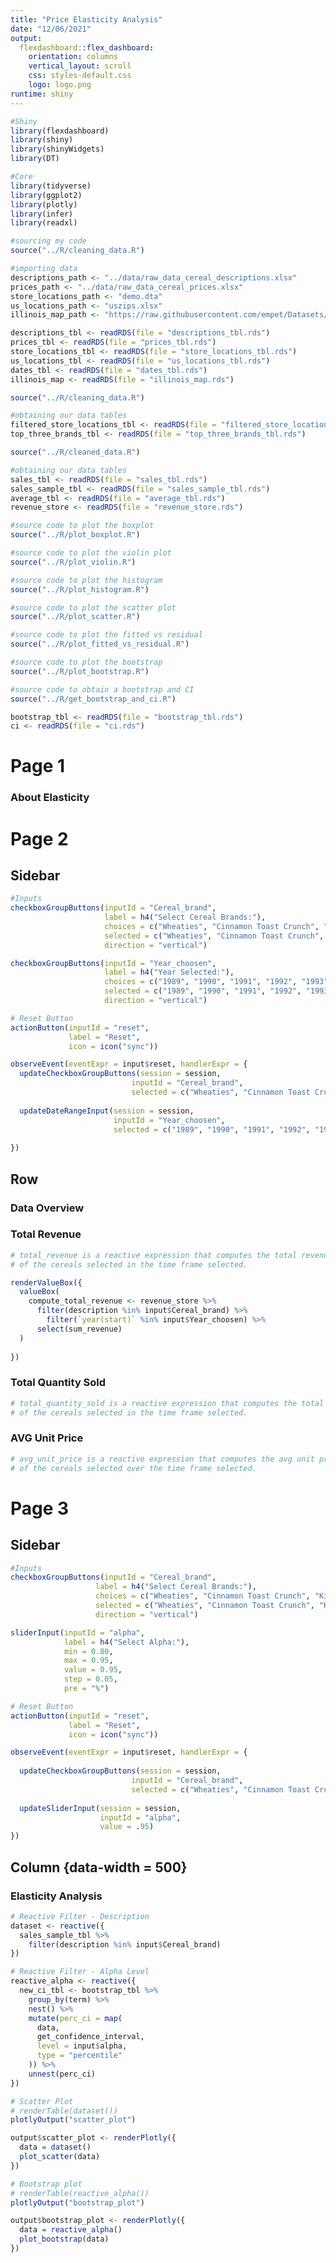 ```yaml
---
title: "Price Elasticity Analysis"
date: "12/06/2021"
output: 
  flexdashboard::flex_dashboard:
    orientation: columns
    vertical_layout: scroll
    css: styles-default.css
    logo: logo.png
runtime: shiny
---
```


```r
#Shiny
library(flexdashboard)
library(shiny)
library(shinyWidgets)
library(DT)

#Core
library(tidyverse)
library(ggplot2)
library(plotly)
library(infer)
library(readxl)
```

```r
#sourcing my code
source("../R/cleaning_data.R")

#importing data
descriptions_path <- "../data/raw_data_cereal_descriptions.xlsx"
prices_path <- "../data/raw_data_cereal_prices.xlsx"
store_locations_path <- "demo.dta"
us_locations_path <- "uszips.xlsx"
illinois_map_path <- "https://raw.githubusercontent.com/empet/Datasets/master/illinois-election.geojson"

descriptions_tbl <- readRDS(file = "descriptions_tbl.rds")
prices_tbl <- readRDS(file = "prices_tbl.rds")
store_locations_tbl <- readRDS(file = "store_locations_tbl.rds")
us_locations_tbl <- readRDS(file = "us_locations_tbl.rds")
dates_tbl <- readRDS(file = "dates_tbl.rds")
illinois_map <- readRDS(file = "illinois_map.rds")
```

```r
source("../R/cleaning_data.R")

#obtaining our data tables
filtered_store_locations_tbl <- readRDS(file = "filtered_store_locations_tbl.rds")
top_three_brands_tbl <- readRDS(file = "top_three_brands_tbl.rds")
```

```r
source("../R/cleaned_data.R")

#obtaining our data tables
sales_tbl <- readRDS(file = "sales_tbl.rds")
sales_sample_tbl <- readRDS(file = "sales_sample_tbl.rds")
average_tbl <- readRDS(file = "average_tbl.rds")
revenue_store <- readRDS(file = "revenue_store.rds")
```

```r
#source code to plot the boxplot
source("../R/plot_boxplot.R")
```

```r
#source code to plot the violin plot
source("../R/plot_violin.R")
```

```r
#source code to plot the histogram
source("../R/plot_histogram.R")
```

```r
#source code to plot the scatter plot
source("../R/plot_scatter.R")
```

```r
#source code to plot the fitted vs residual
source("../R/plot_fitted_vs_residual.R")
```

```r
#source code to plot the bootstrap
source("../R/plot_bootstrap.R")
```

```r
#source code to obtain a bootstrap and CI
source("../R/get_bootstrap_and_ci.R")

bootstrap_tbl <- readRDS(file = "bootstrap_tbl.rds")
ci <- readRDS(file = "ci.rds")
```


Page 1
==============================================

### About Elasticity


Page 2
==============================================

Sidebar {.sidebar}
----------------------------------------------

``` r
#Inputs
checkboxGroupButtons(inputId = "Cereal_brand",
                     label = h4("Select Cereal Brands:"),
                     choices = c("Wheaties", "Cinnamon Toast Crunch", "Kix"),
                     selected = c("Wheaties", "Cinnamon Toast Crunch", "Kix"),
                     direction = "vertical")

checkboxGroupButtons(inputId = "Year_choosen",
                     label = h4("Year Selected:"),
                     choices = c("1989", "1990", "1991", "1992", "1993", "1994", "1995", "1996", "1997"),
                     selected = c("1989", "1990", "1991", "1992", "1993", "1994", "1995", "1996", "1997"),
                     direction = "vertical")
```

```r
# Reset Button
actionButton(inputId = "reset",
             label = "Reset",
             icon = icon("sync"))

observeEvent(eventExpr = input$reset, handlerExpr = {
  updateCheckboxGroupButtons(session = session,
                           inputId = "Cereal_brand",
                           selected = c("Wheaties", "Cinnamon Toast Crunch", "Kix"))
  
  updateDateRangeInput(session = session,
                       inputId = "Year_choosen",
                       selected = c("1989", "1990", "1991", "1992", "1993", "1994", "1995", "1996", "1997"))
  
})
```

Row
----------------------------------------------

### Data Overview

### Total Revenue {.value-box}

``` r
# total_revenue is a reactive expression that computes the total revenue
# of the cereals selected in the time frame selected.

renderValueBox({
  valueBox(
    compute_total_revenue <- revenue_store %>%
      filter(description %in% input$Cereal_brand) %>%
        filter(`year(start)` %in% input$Year_choosen) %>%
      select(sum_revenue)
  )
  
})
```

### Total Quantity Sold {.value-box}

```r
# total_quantity_sold is a reactive expression that computes the total quantity sold
# of the cereals selected in the time frame selected.

```

### AVG Unit Price {.value-box}

```r
# avg_unit_price is a reactive expression that computes the avg unit price
# of the cereals selected over the time frame selected.
```



Page 3
==============================================

Sidebar {.sidebar}
----------------------------------------------

``` r
#Inputs
checkboxGroupButtons(inputId = "Cereal_brand",
                   label = h4("Select Cereal Brands:"),
                   choices = c("Wheaties", "Cinnamon Toast Crunch", "Kix"),
                   selected = c("Wheaties", "Cinnamon Toast Crunch", "Kix"),
                   direction = "vertical")

sliderInput(inputId = "alpha",
            label = h4("Select Alpha:"),
            min = 0.80,
            max = 0.95,
            value = 0.95,
            step = 0.05,
            pre = "%")
```

```r
# Reset Button
actionButton(inputId = "reset",
             label = "Reset",
             icon = icon("sync"))

observeEvent(eventExpr = input$reset, handlerExpr = {
  
  updateCheckboxGroupButtons(session = session,
                           inputId = "Cereal_brand",
                           selected = c("Wheaties", "Cinnamon Toast Crunch", "Kix"))
  
  updateSliderInput(session = session,
                    inputId = "alpha",
                    value = .95)
})
```

Column {data-width = 500}
----------------------------------------------

### Elasticity Analysis

```r
# Reactive Filter - Description
dataset <- reactive({
  sales_sample_tbl %>%
    filter(description %in% input$Cereal_brand)
})
```

```r
# Reactive Filter - Alpha Level
reactive_alpha <- reactive({
  new_ci_tbl <- bootstrap_tbl %>%
    group_by(term) %>%
    nest() %>%
    mutate(perc_ci = map(
      data,
      get_confidence_interval,
      level = input$alpha,
      type = "percentile"
    )) %>%
    unnest(perc_ci)
})

```

```r
# Scatter Plot
# renderTable(dataset())
plotlyOutput("scatter_plot")

output$scatter_plot <- renderPlotly({
  data = dataset()
  plot_scatter(data)
})
```

```r
# Bootstrap plot
# renderTable(reactive_alpha())
plotlyOutput("bootstrap_plot")

output$bootstrap_plot <- renderPlotly({
  data = reactive_alpha()
  plot_bootstrap(data)
})
```



